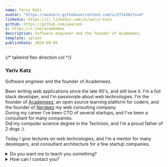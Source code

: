 ```yaml
---
name: Yariv Katz
avatar: "https://avatars.githubusercontent.com/u/2714362?v=4"
linkedin: https://il.linkedin.com/in/yariv-katz
github: https://github.com/ywarezk
x: https://x.com/academeez
description: Software engineer and the founder of Academeez.
template: splash
publishDate: 2024-09-09
---
```



<div class="flex items-center not-content">
	<AvatarFull client:load name="Yariv Katz" avatar="https://avatars.githubusercontent.com/u/2714362?v=4" className="w-32 h-32" />
	{/* tailwind flex direction col */}
	<div class="flex flex-col ml-5">
		<h3 class="mt-0">Yariv Katz</h3>
		<p class="text-muted-foreground">Software engineer and the founder of Academeez.</p>
	</div>
</div>

Been writing web applications since the late 90's, and still love it. I'm a full stack developer, and I'm passionate about web technologies. I'm the founder of [Academeez](https://www.academeez.com), an open source learning platform for coders, and the founder of [Nerdeez](https://www.nerdeez.com/) my web consulting company.  
During my career I've been CTO of several startups, and I've been a consultant for many companies.  
Did my computer science degree in the Technion, and I'm a proud father of 2 dogs :).  

Today I give lectures on web technologies, and I'm a mentor for many developers, and consultant architecture for a few startup companies.



<details>
<summary>Do you want me to teach you something?</summary>

I'm highly experienced in web developement, and will be happy to give lectures on the following topics:
- JavaScript
- TypeScript
- React
- Angular
- Node.js
- Docker
- Kubernetes
- CI/CD
- Git
- Next.js

Write me a line on [LinkedIn](https://il.linkedin.com/in/yariv-katz) and we can schedule a lecture.


</details>

<details>
<summary>How can I contact you?</summary>

You can contact me on [LinkedIn](https://il.linkedin.com/in/yariv-katz)

</details>